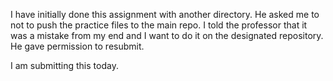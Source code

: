 I have initially done this assignment with another directory.
He asked me to not to push the practice files to the main repo.
I told the professor that it was a mistake from my end and I
want to do it on the designated repository. He gave permission
to resubmit.



I am submitting this today.